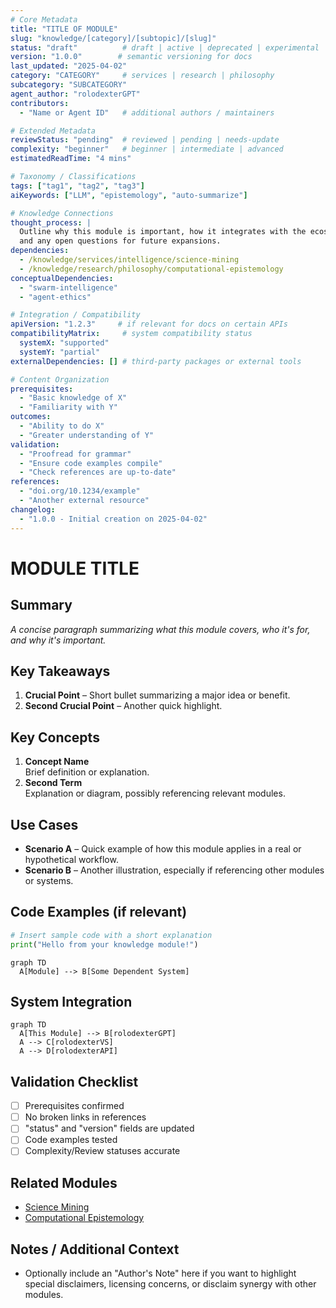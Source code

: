 ```yaml
---
# Core Metadata
title: "TITLE OF MODULE"
slug: "knowledge/[category]/[subtopic]/[slug]"
status: "draft"          # draft | active | deprecated | experimental
version: "1.0.0"        # semantic versioning for docs
last_updated: "2025-04-02"
category: "CATEGORY"     # services | research | philosophy
subcategory: "SUBCATEGORY"
agent_author: "rolodexterGPT"
contributors:
  - "Name or Agent ID"   # additional authors / maintainers

# Extended Metadata
reviewStatus: "pending"  # reviewed | pending | needs-update
complexity: "beginner"   # beginner | intermediate | advanced
estimatedReadTime: "4 mins"

# Taxonomy / Classifications
tags: ["tag1", "tag2", "tag3"]
aiKeywords: ["LLM", "epistemology", "auto-summarize"]

# Knowledge Connections
thought_process: |
  Outline why this module is important, how it integrates with the ecosystem,
  and any open questions for future expansions.
dependencies:
  - /knowledge/services/intelligence/science-mining
  - /knowledge/research/philosophy/computational-epistemology
conceptualDependencies:
  - "swarm-intelligence"
  - "agent-ethics"

# Integration / Compatibility
apiVersion: "1.2.3"     # if relevant for docs on certain APIs
compatibilityMatrix:     # system compatibility status
  systemX: "supported"
  systemY: "partial"
externalDependencies: [] # third-party packages or external tools

# Content Organization
prerequisites:
  - "Basic knowledge of X"
  - "Familiarity with Y"
outcomes:
  - "Ability to do X"
  - "Greater understanding of Y"
validation: 
  - "Proofread for grammar"
  - "Ensure code examples compile"
  - "Check references are up-to-date"
references:
  - "doi.org/10.1234/example" 
  - "Another external resource"
changelog:
  - "1.0.0 - Initial creation on 2025-04-02"
---
```


# MODULE TITLE

## Summary

_A concise paragraph summarizing what this module covers, who it's for, and why it's important._

## Key Takeaways
1. **Crucial Point** – Short bullet summarizing a major idea or benefit.
2. **Second Crucial Point** – Another quick highlight.

## Key Concepts

1. **Concept Name**  
   Brief definition or explanation.  
2. **Second Term**  
   Explanation or diagram, possibly referencing relevant modules.

## Use Cases

- **Scenario A** – Quick example of how this module applies in a real or hypothetical workflow.
- **Scenario B** – Another illustration, especially if referencing other modules or systems.

## Code Examples (if relevant)
```python
# Insert sample code with a short explanation
print("Hello from your knowledge module!")
```

```mermaid
graph TD
  A[Module] --> B[Some Dependent System]
```

## System Integration

```mermaid
graph TD
  A[This Module] --> B[rolodexterGPT]
  A --> C[rolodexterVS]
  A --> D[rolodexterAPI]
```

## Validation Checklist

- [ ] Prerequisites confirmed
- [ ] No broken links in references
- [ ] "status" and "version" fields are updated
- [ ] Code examples tested
- [ ] Complexity/Review statuses accurate

## Related Modules

- [Science Mining](/knowledge/services/intelligence/science-mining)
- [Computational Epistemology](/knowledge/research/philosophy/computational-epistemology)

## Notes / Additional Context

- Optionally include an "Author's Note" here if you want to highlight special disclaimers, licensing concerns, or disclaim synergy with other modules.
